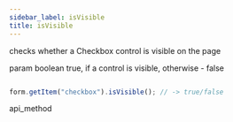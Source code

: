 ```yaml
---
sidebar_label: isVisible
title: isVisible
---
```



          


<Short>
 checks whether a Checkbox control is visible on the page


</Short>



param   boolean     true, if a control is visible, otherwise - false

~~~js

form.getItem("checkbox").isVisible(); // -> true/false


~~~
 api_method

<Descr>





</Descr>

